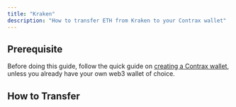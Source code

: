 ```yaml
---
title: "Kraken"
description: "How to transfer ETH from Kraken to your Contrax wallet"
---
```


## Prerequisite

Before doing this guide, follow the quick guide on [creating a Contrax wallet](../contrax-dapp/buy), unless you already have your own web3 wallet of choice.

## How to Transfer
